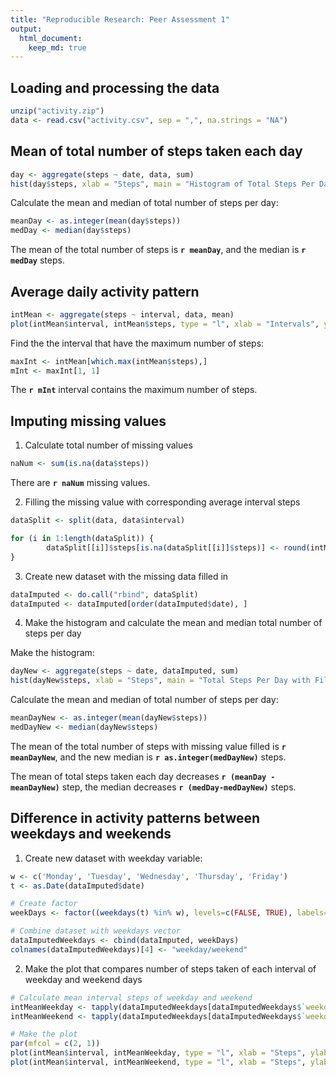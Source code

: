 ```yaml
---
title: "Reproducible Research: Peer Assessment 1"
output: 
  html_document:
    keep_md: true
---
```


## Loading and processing the data

```r
unzip("activity.zip")
data <- read.csv("activity.csv", sep = ",", na.strings = "NA")
```

## Mean of total number of steps taken each day

``` r
day <- aggregate(steps ~ date, data, sum)
hist(day$steps, xlab = "Steps", main = "Histogram of Total Steps Per Day")
```

Calculate the mean and median of total number of steps per day:
``` r
meanDay <- as.integer(mean(day$steps))
medDay <- median(day$steps)
```

The mean of the total number of steps is **`r meanDay`**, and the median is **`r medDay`** steps.

## Average daily activity pattern

```r
intMean <- aggregate(steps ~ interval, data, mean)
plot(intMean$interval, intMean$steps, type = "l", xlab = "Intervals", ylab = "Average Steps", main = "Average Steps Taken of Each Interval")
```

Find the the interval that have the maximum number of steps:

```r
maxInt <- intMean[which.max(intMean$steps),]
mInt <- maxInt[1, 1]
```

The **`r mInt`** interval contains the maximum number of steps.

## Imputing missing values

1. Calculate total number of missing values
```r
naNum <- sum(is.na(data$steps))
```
There are **`r naNum`** missing values.

2. Filling the missing value with corresponding average interval steps

```r
dataSplit <- split(data, data$interval)

for (i in 1:length(dataSplit)) {
        dataSplit[[i]]$steps[is.na(dataSplit[[i]]$steps)] <- round(intMean[i, 2])
}
```

3. Create new dataset with the missing data filled in

```r
dataImputed <- do.call("rbind", dataSplit)
dataImputed <- dataImputed[order(dataImputed$date), ]
```

4. Make the histogram and calculate the mean and median total number of steps per day

Make the histogram:
```r
dayNew <- aggregate(steps ~ date, dataImputed, sum)
hist(dayNew$steps, xlab = "Steps", main = "Total Steps Per Day with Filled Missing Value")
```

Calculate the mean and median of total number of steps per day:
``` r
meanDayNew <- as.integer(mean(dayNew$steps))
medDayNew <- median(dayNew$steps)
```

The mean of the total number of steps with missing value filled is **`r meanDayNew`**, and the new median is **`r as.integer(medDayNew)`** steps.

The mean of total steps taken each day decreases **`r (meanDay - meanDayNew)`** step, the median decreases **`r (medDay-medDayNew)`** steps.

## Difference in activity patterns between weekdays and weekends

1. Create new dataset with weekday variable:
```r
w <- c('Monday', 'Tuesday', 'Wednesday', 'Thursday', 'Friday')
t <- as.Date(dataImputed$date)

# Create factor
weekDays <- factor((weekdays(t) %in% w), levels=c(FALSE, TRUE), labels=c('weekend', 'weekday'))

# Combine dataset with weekdays vector
dataImputedWeekdays <- cbind(dataImputed, weekDays)
colnames(dataImputedWeekdays)[4] <- "weekday/weekend"
```

2. Make the plot that compares number of steps taken of each interval of weekday and weekend days

```r
# Calculate mean interval steps of weekday and weekend
intMeanWeekday <- tapply(dataImputedWeekdays[dataImputedWeekdays$`weekday/weekend` == "weekday", ]$steps, dataImputedWeekdays[dataImputedWeekdays$`weekday/weekend` == "weekday", ]$interval, mean)
intMeanWeekend <- tapply(dataImputedWeekdays[dataImputedWeekdays$`weekday/weekend` == "weekend", ]$steps, dataImputedWeekdays[dataImputedWeekdays$`weekday/weekend` == "weekend", ]$interval, mean)

# Make the plot
par(mfcol = c(2, 1))
plot(intMean$interval, intMeanWeekday, type = "l", xlab = "Steps", ylab = "Interval", main = "weekday")
plot(intMean$interval, intMeanWeekend, type = "l", xlab = "Steps", ylab = "Interval", main = "weekend")
```
